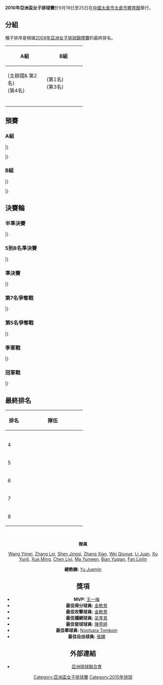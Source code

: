 {{Infobox FIVB tournament
| competition  = 亞洲盃女子排球賽
| continent    = Asia
| gender       = Men 
| year         = 2010
| logo         = <!-- 檔案不存在 2010 Asian Women's Cup Volleyball Championship logo.png  -->
| size         = 80
| caption      = 
| host         = {{flag|China}}
| dates        = 9月19日至25日
| teams        = 8
| venues       = 1
| cities       = 1
| champions    = CHN
| title_number = 2
| mvp          = {{flagicon|CHN}} [[王一梅|王一梅]]
| website      = 
| last         = 2008年亞洲盃女子排球賽
| next         = 2012年亞洲盃女子排球賽
}}

'''2010年亞洲盃女子排球賽'''於9月19日至25日在[[中國|中國]][[太倉市|太倉市]][[太倉市體育館|太倉市體育館]]舉行。

==分組==
種子排序是根據[[2009年亞洲女子排球錦標賽|2009年亞洲女子排球錦標賽]]的最終排名。

{| class="wikitable" width=50%
!width=50%|A組 
!width=50%|B組
|- 
|
{{vbw|CHN}} (主辦國& 第2名)<br />
{{vbw|KOR}} (第4名)<br />
{{vbw|KAZ}}<br />
{{vbw|IRI}}
|
{{vbw|THA}} (第1名)<br />
{{vbw|JPN}} (第3名)<br />
{{vbw|TPE}}<br />
{{vbw|VIE}}
|}

==預賽==
===A組===
{{Vb cl2 header}}
{{Vb cl2 team |p=1 |t={{vbw|CHN}} |mw=3 |ml=0 |sw=9 |sl=0 |spw=225 |spl=160 |bc=#ccffcc}}
{{Vb cl2 team |p=2 |t={{vbw|KOR}} |mw=2 |ml=1 |sw=6 |sl=3 |spw=209 |spl=186 |bc=#ccffcc}}
{{Vb cl2 team |p=3 |t={{vbw|KAZ}} |mw=1 |ml=2 |sw=3 |sl=6 |spw=190 |spl=194 |bc=#ccffcc}}
{{Vb cl2 team |p=4 |t={{vbw|IRI}} |mw=0 |ml=3 |sw=0 |sl=9 |spw=141 |spl=225 |bc=#ccffcc}}
|}

{{Vb res start 5}}
{{Vb res 5|9月19日|15:00|{{vbw-rt|KAZ}}|0–3|'''{{vbw|KOR}}'''|19–25|19–25|18–25|||56–75|[http://images.sport.org.cn/File/2010/09/19/2216031095.pdf Report]}}
{{Vb res 5|9月19日|19:30|'''{{vbw-rt|CHN}}'''|3–0|{{vbw|IRI}}|25–16|25–13|25–13|||75–42|[http://images.sport.org.cn/File/2010/09/19/2216565608.pdf Report]}}
{{Vb res 5|9月20日|15:00|{{vbw-rt|IRI}}|0–3|'''{{vbw|KOR}}'''|18–25|14–25|23–25|||55–75|[http://images.sport.org.cn/File/2010/09/20/2200557964.pdf Report]}}
{{Vb res 5|9月20日|19:30|'''{{vbw-rt|CHN}}'''|3–0|{{vbw|KAZ}}|25–16|25–21|25–22|||75–59|[http://images.sport.org.cn/File/2010/09/20/2201585454.pdf Report]}}
{{Vb res 5|9月21日|12:00|'''{{vbw-rt|KAZ}}'''|3–0|{{vbw|IRI}}|25–22|25–18|25–4|||75–44|[http://images.sport.org.cn/File/2010/09/22/1839107886.pdf Report]}}
{{Vb res 5|9月21日|19:30|{{vbw-rt|KOR}}|0–3|'''{{vbw|CHN}}'''|23–25|14–25|22–25|||59–75|[http://images.sport.org.cn/File/2010/09/22/1841067047.pdf Report]}}
|}

===B組===
{{Vb cl2 header}}
{{Vb cl2 team |p=1 |t={{vbw|THA}} |mw=3 |ml=0 |sw=9 |sl=2 |spw=267 |spl=224 |bc=#ccffcc}}
{{Vb cl2 team |p=2 |t={{vbw|JPN}} |mw=2 |ml=1 |sw=6 |sl=4 |spw=237 |spl=213 |bc=#ccffcc}}
{{Vb cl2 team |p=3 |t={{vbw|TPE}} |mw=1 |ml=2 |sw=6 |sl=7 |spw=296 |spl=298 |bc=#ccffcc}}
{{Vb cl2 team |p=4 |t={{vbw|VIE}} |mw=0 |ml=3 |sw=1 |sl=9 |spw=187 |spl=252 |bc=#ccffcc}}
|}

{{Vb res start 5}}
{{Vb res 5|9月19日|12:00|'''{{vbw-rt|THA}}'''|3–0|{{vbw|JPN}}|25–22|25–20|25–20|||75–62|[http://images.sport.org.cn/File/2010/09/19/2215138877.pdf Report]}}
{{Vb res 5|9月19日|17:00|{{vbw-rt|VIE}}|1–3|'''{{vbw|TPE}}'''|29–27|20–25|12–25|20–25||81–102|[http://images.sport.org.cn/File/2010/09/19/2216294501.pdf Report]}}
{{Vb res 5|9月20日|12:00|'''{{vbw-rt|JPN}}'''|3–1|{{vbw|TPE}}|25–18|25–27|25–23|25–23||100–91|[http://images.sport.org.cn/File/2010/09/20/2159492063.pdf Report]}}
{{Vb res 5|9月20日|17:00|'''{{vbw-rt|THA}}'''|3–0|{{vbw|VIE}}|25–22|25–20|25–17|||75–59|[http://images.sport.org.cn/File/2010/09/20/2201283058.pdf Report]}}
{{Vb res 5|9月21日|15:00|{{vbw-rt|TPE}}|2–3|'''{{vbw|THA}}'''|25–23|17–25|26–24|17–25|18–20|103–117|[http://images.sport.org.cn/File/2010/09/22/1840121197.pdf Report]}}
{{Vb res 5|9月21日|17:00|{{vbw-rt|VIE}}|0–3|'''{{vbw|JPN}}'''|13–25|17–25|17–25|||47–75|[http://images.sport.org.cn/File/2010/09/22/1840422295.pdf Report]}}
|}



==決賽輪==
{{Round8-with third
|RD1=半準決賽
|RD2=準決賽
|RD3=冠軍戰
|Consol=季軍戰
<!--Date-Place|Team 1|Score 1|Team 2|Score 2 -->
|9月23日 – [[太倉市|太倉市]]|'''{{vbw|CHN}}'''|'''3'''|{{vbw|VIE}}|0
|9月23日 – [[太倉市|太倉市]]|'''{{vbw|JPN}}'''|'''3'''|{{vbw|KAZ}}|0
|9月23日 – [[太倉市|太倉市]]|'''{{vbw|THA}}'''|'''3'''|{{vbw|IRI}}|0
|9月23日 – [[太倉市|太倉市]]|'''{{vbw|KOR}}'''|'''3'''|{{vbw|TPE}}|0
<!--semi finals  -->
|9月24日 – [[太倉市|太倉市]]|'''{{vbw|CHN}}'''|'''3'''|{{vbw|JPN}}|0
|9月24日 – [[太倉市|太倉市]]|'''{{vbw|THA}}'''|'''3'''|{{vbw|KOR}}|2
<!--final  -->
|9月25日 – [[太倉市|太倉市]]|'''{{vbw|CHN}}'''|'''3'''|{{vbw|THA}}|0
<!--third place  -->
|9月25日 – [[太倉市|太倉市]]|{{vbw|JPN}}|0|'''{{vbw|KOR}}'''|'''3'''
}}

{{Round4-with third
|RD1=5th–8th places
|RD2=第5名爭奪戰
|Consol=第7名爭奪戰
<!--Date-Place|Team 1|Score 1|Team 2|Score 2 -->
|9月24日 – [[太倉市|太倉市]]|{{vbw|IRI}}|0|'''{{vbw|TPE}}'''|'''3'''
|9月24日 – [[太倉市|太倉市]]|{{vbw|VIE}}|0|'''{{vbw|KAZ}}'''|'''3'''
<!--fifth place-->
|9月25日 – [[太倉市|太倉市]]|{{vbw|TPE}}|2|'''{{vbw|KAZ}}'''|'''3'''
<!--seventh place -->
|9月25日 – [[太倉市|太倉市]]|{{vbw|IRI}}|0|'''{{vbw|VIE}}'''|'''3'''
}}

===半準決賽===
{{Vb res start 5}}
{{Vb res 5|9月23日|12:00|'''{{vbw-rt|JPN}}'''|3–0|{{vbw|KAZ}}|25–22|25–19|25–19|||75–60|[http://images.sport.org.cn/File/2010/09/23/2152163130.pdf Report]}}
{{Vb res 5|9月23日|15:00|'''{{vbw-rt|KOR}}'''|3–0|{{vbw|TPE}}|25–15|25–14|25–11|||75–40|[http://images.sport.org.cn/File/2010/09/23/2153054154.pdf Report]}}
{{Vb res 5|9月23日|17:00|'''{{vbw-rt|THA}}'''|3–0|{{vbw|IRI}}|25–15|25–11|25–15|||75–41|[http://images.sport.org.cn/File/2010/09/23/2153317588.pdf Report]}}
{{Vb res 5|9月23日|19:30|'''{{vbw-rt|CHN}}'''|3–0|{{vbw|VIE}}|25–12|25–14|25–19|||75–45|[http://images.sport.org.cn/File/2010/09/23/2153536318.pdf Report]}}
|}

===5到8名準決賽===
{{Vb res start 5}}
{{Vb res 5|9月24日|12:00|{{vbw-rt|IRI}}|0–3|'''{{vbw|TPE}}'''|14–25|25–27|15–25|||54–77|[http://images.sport.org.cn/File/2010/09/24/2151567659.pdf Report]}}
{{Vb res 5|9月24日|15:00|{{vbw-rt|VIE}}|0–3|'''{{vbw|KAZ}}'''|21–25|14–25|14–25|||49–75|[http://images.sport.org.cn/File/2010/09/24/2152407605.pdf Report]}}
|}

===準決賽===
{{Vb res start 5}}
{{Vb res 5|9月24日|17:00|'''{{vbw-rt|THA}}'''|3–2|{{vbw|KOR}}|27–25|22–25|25–18|20–25|15–11|109–104|[http://images.sport.org.cn/File/2010/09/24/2153046189.pdf Report]}}
{{Vb res 5|9月24日|19:30|'''{{vbw-rt|CHN}}'''|3–0|{{vbw|JPN}}|25–22|25–21|25–20|||75–63|[http://images.sport.org.cn/File/2010/09/24/2153282353.pdf Report]}}
|}

===第7名爭奪戰===
{{Vb res start 5}}
{{Vb res 5|9月25日|12:00|{{vbw-rt|IRI}}|0–3|'''{{vbw|VIE}}'''|9–25|18–25|18–25|||45–75|[http://images.sport.org.cn/File/2010/09/25/2234465097.pdf Report]}}
|}

===第5名爭奪戰===
{{Vb res start 5}}
{{Vb res 5|9月25日|15:00|{{vbw-rt|TPE}}|2–3|'''{{vbw|KAZ}}'''|25–22|23–25|25–16|22–25|15–17|110–105|[http://images.sport.org.cn/File/2010/09/25/2235482409.pdf Report]}}
|}

===季軍戰===
{{Vb res start 5}}
{{Vb res 5|9月25日|17:00|{{vbw-rt|JPN}}|0–3|'''{{vbw|KOR}}'''|22–25|23–25|7–25|||52–75|[http://images.sport.org.cn/File/2010/09/25/2236306043.pdf Report]}}
|}

===冠軍戰===
{{Vb res start 5}}
{{Vb res 5|9月25日|19:30|'''{{vbw-rt|CHN}}'''|3–0|{{vbw|THA}}|25–23|25–21|25–19|||75–63|[http://images.sport.org.cn/File/2010/09/25/2236581244.pdf Report]}}
|}


==最終排名==
{{col-begin}}
{{col-2}}
{| class="wikitable" style="text-align: center;"
!width=40|排名
!width=180|隊伍
|-
| {{Gold1}}
| align="left"|{{vbw|CHN}}
|-
| {{Silver2}}
| align="left"|{{vbw|THA}}
|-
| {{Bronze3}}
| align="left"|{{vbw|KOR}}
|-
| 4
| align="left"|{{vbw|JPN}}
|-
| 5
| align="left"|{{vbw|KAZ}}
|-
| 6
| align="left"|{{vbw|TPE}}
|-
| 7
| align="left"|{{vbw|VIE}}
|-
| 8
| align="left"|{{vbw|IRI}}
|}
{{col-2}}
{{winners|vbw|2010年亞洲盃女子排球賽冠軍|CHN|二}}
<br />
<center>'''隊員'''</center>
<center>[[Wang_Yimei|Wang Yimei]], [[Zhang_Lei_(volleyball)|Zhang Lei]], [[Shen_Jingsi|Shen Jingsi]], [[Zhang_Xian_(volleyball)|Zhang Xian]], [[Wei_Qiuyue|Wei Qiuyue]], [[Li_Juan|Li Juan]], [[Xu_Yunli|Xu Yunli]], [[Xue_Ming|Xue Ming]], [[Chen_Liyi|Chen Liyi]], [[Ma_Yunwen|Ma Yunwen]], [[Bian_Yuqian|Bian Yuqian]], [[Fan_Linlin|Fan Linlin]]
<center>'''總教練:''' [[Yu_Juemin|Yu Juemin]]</center>
{{col-end}}


==獎項==
*'''MVP:''' {{flagicon|CHN}} [[王一梅|王一梅]]
*'''最佳得分球員:''' {{flagicon|KOR}} [[金軟景|金軟景]]
*'''最佳攻擊球員:''' {{flagicon|KOR}} [[金軟景|金軟景]]
*'''最佳攔網球員:''' {{flagicon|KOR}} [[梁孝真|梁孝真]]
*'''最佳發球球員:''' {{flagicon|TPE}} [[陳莞婷|陳莞婷]]
*'''最佳舉球員:''' {{flagicon|THA}} [[Nootsara_Tomkom|Nootsara Tomkom]]
*'''最佳自由球員:'''{{flagicon|CHN}} [[張嫻|張嫻]]

==外部連結==
*[https://web.archive.org/web/20120229045218/http://www.asianvolleyball.org/bulltin/2010-05-27/306287.html 亞洲排球聯合會]

{{亞洲盃排球賽}}

[[Category:亞洲盃女子排球賽|Category:亞洲盃女子排球賽]]
[[Category:2010年排球|Category:2010年排球]]